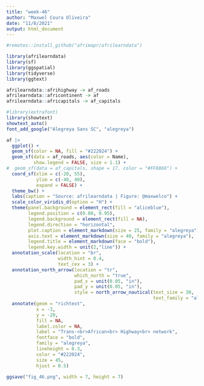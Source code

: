 ```yaml
---
title: "week-46"
author: "Maxwel Coura Oliveira"
date: "11/8/2021"
output: html_document
---
```




```r
#remotes::install_github("afrimapr/afrilearndata")
```

```r
library(afrilearndata)
library(sf)
library(ggspatial)
library(tidyverse)
library(ggtext)
```


```r
afrilearndata::afrihighway -> af_roads
afrilearndata::africontinent -> af
afrilearndata::africapitals -> af_capitals
```

```r
#library(extrafont)
library(showtext)
showtext_auto() 
font_add_google("Alegreya Sans SC", "alegreya") 
```

```r
af |> 
  ggplot() +
  geom_sf(color = NA, fill = "#222024") +
  geom_sf(data = af_roads, aes(color = Name), 
          show.legend = FALSE, size = 1.1) +
#  geom_sf(data = af_capitals, shape = 17, color = "#FF8866") +
  coord_sf(xlim = c(-20, 55), 
           ylim = c(-40, 40), 
           expand = FALSE) +
  theme_bw() +
  labs(caption = "Source: afrilearndata | Figure: @maxwelco") +
  scale_color_viridis_d(option = "H") +
  theme(panel.background = element_rect(fill = "aliceblue"),
        legend.position = c(0.80, 0.95),
        legend.background = element_rect(fill = NA),
        legend.direction = "horizontal",
        plot.caption = element_markdown(size = 25, family = "alegreya"),
        axis.text = element_markdown(size = 40, family = "alegreya"),
        legend.title = element_markdown(face = "bold"),
        legend.key.width = unit(2,"line")) +
  annotation_scale(location = "br", 
                   width_hint = 0.4, 
                   text_cex = 3) + 
  annotation_north_arrow(location = "tr", 
                         which_north = "true",
                         pad_x = unit(0.05, "in"),
                         pad_y = unit(0.05, "in"), 
                         style = north_arrow_nautical(text_size = 30,
                                                      text_family = "alegreya")) +
  annotate(geom = "richtext", 
           x = -3, 
           y = -20, 
           fill = NA, 
           label.color = NA,
           label = "Trans-<br>African<br> Highway<br> network", 
           fontface = "bold", 
           family = "alegreya",
           lineheight = 0.3,
           color = "#222024", 
           size = 45, 
           hjust = 0.5) 

ggsave("fig_46.png", width = 7, height = 7)
```

